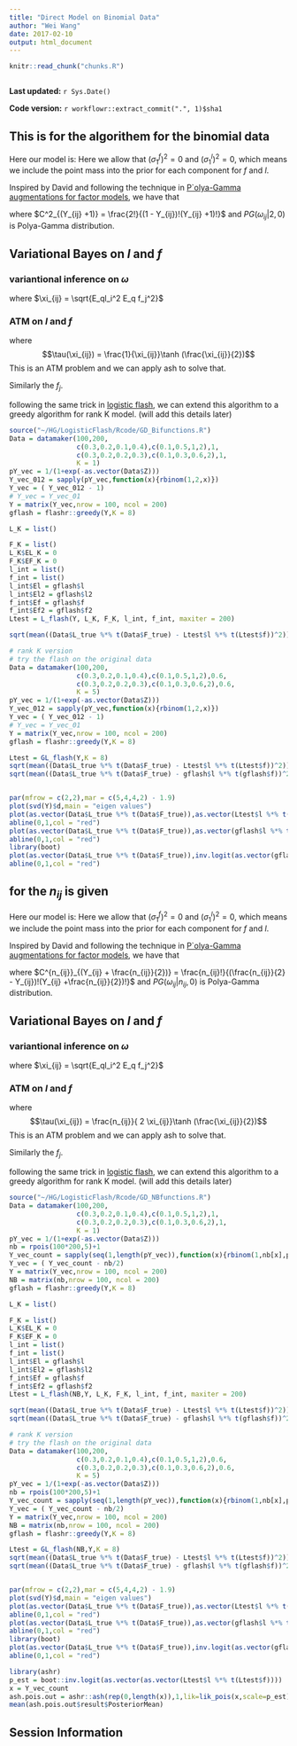 ```yaml
---
title: "Direct Model on Binomial Data"
author: "Wei Wang"
date: 2017-02-10
output: html_document
---
```


```r
knitr::read_chunk("chunks.R")
```

```r
```

**Last updated:** `r Sys.Date()`

**Code version:** `r workflowr::extract_commit(".", 1)$sha1`


## This is for the algorithem for the binomial data

Here our model is:
\begin{eqnarray}
Y_{ij} = Bin(2,p_{ij}) -1 \\
logit(p_{ij}) = Z_{ij} \\
Z_{ij} = l_i f_j\\
f_j \sim  \sum_{m'} \pi_{m'}^f N(f_j; 0, (\sigma_{m'}^f)^2) \\
l_i \sim  \sum_m \pi_m^l N(l_i; 0, (\sigma_m^l)^2)
\end{eqnarray}
Here we allow that $(\sigma_{1}^f)^2 = 0$ and $(\sigma_{1}^l)^2=0$, which means we include the point mass into the prior for each component for $f$ and $l$.

Inspired by David and following the technique in [P`olya-Gamma augmentations for factor models](http://www.jmlr.org/proceedings/papers/v39/klami14.pdf), we have that

\begin{eqnarray}
P(Y_{ij},\omega_{ij}|Z_{ij}) = C^2_{(Y_{ij} +1)} 2^{-2}e^{Y_{ij}Z_{ij}}e^{-\omega_{ij}Z_{ij}^2 / 2}PG(\omega_{ij}|2,0)
\end{eqnarray}

where $C^2_{(Y_{ij} +1)} = \frac{2!}{(1 - Y_{ij})!(Y_{ij} +1)!}$ and $PG(\omega_{ij}|2,0)$ is Polya-Gamma distribution.

## Variational Bayes on $l$ and $f$ 

\begin{eqnarray}
\log P(Y)  & =&  \log \int \int  P(Y,\omega|l,f)P(l)P(f)dfdld\omega  \nonumber \\
 & \geq & \int \int q_f(f)q_l(l)q_{\omega}(\omega) \log \frac{ P(Y,\omega|l,f) P(l)P(f)}{q_l(l)q_f(f)} dfdld\omega \nonumber \\
 & = & F(q_f,q_l,\Theta)
\end{eqnarray}

### variantional inference on $\omega$

\begin{eqnarray}
q_{\omega_{ij}}(\omega_{ij}) & \propto & E_{q_l,q_f} log( P(Y_{ij},\omega_{ij}|l,f) P(l)P(f))\\
 &=& -\frac{E_ql_i^2 E_q f_j^2 \omega_{ij}}{2} + log PG(\omega_{ij}|2,0) \\
 & \propto & log PG(\omega_{ij}|2,\sqrt{\xi_{ij}})
\end{eqnarray}

where $\xi_{ij} = \sqrt{E_ql_i^2 E_q f_j^2}$

### ATM on $l$ and $f$

\begin{eqnarray}
q_{l_{i}}(l_{i}) & \propto & E_{q_{\omega},q_f} log( P(Y_{ij},\omega_{ij}|l,f) P(l)P(f))\\
 &=& -\frac{l_i^2 E_q f_j^2 E_q \omega_{ij} }{2} + Y_{ij}l_i E_qf_j \\
 & = &  -\frac{l_i^2 E_q f_j^2 \tau(\xi_{ij}) }{2} + Y_{ij}l_i E_qf_j 
\end{eqnarray}

where
$$\tau(\xi_{ij}) = \frac{1}{\xi_{ij}}\tanh (\frac{\xi_{ij}}{2})$$
This is an ATM problem and we can apply ash to solve that.

Similarly the $f_j$. 

following the same trick in [logistic flash](second-analysis.html), we can extend this algorithm to a greedy algorithm for rank K model. (will add this details later)



```r
source("~/HG/LogisticFlash/Rcode/GD_Bifunctions.R")
Data = datamaker(100,200,
                 c(0.3,0.2,0.1,0.4),c(0.1,0.5,1,2),1,
                 c(0.3,0.2,0.2,0.3),c(0.1,0.3,0.6,2),1,
                 K = 1)
pY_vec = 1/(1+exp(-as.vector(Data$Z)))
Y_vec_012 = sapply(pY_vec,function(x){rbinom(1,2,x)})
Y_vec = ( Y_vec_012 - 1)
# Y_vec = Y_vec_01
Y = matrix(Y_vec,nrow = 100, ncol = 200)
gflash = flashr::greedy(Y,K = 8)

L_K = list()

F_K = list()
L_K$EL_K = 0
F_K$EF_K = 0
l_int = list()
f_int = list()
l_int$El = gflash$l
l_int$El2 = gflash$l2
f_int$Ef = gflash$f
f_int$Ef2 = gflash$f2
Ltest = L_flash(Y, L_K, F_K, l_int, f_int, maxiter = 200)

sqrt(mean((Data$L_true %*% t(Data$F_true) - Ltest$l %*% t(Ltest$f))^2)) / sqrt(mean((Data$L_true %*% t(Data$F_true) )^2))

# rank K version
# try the flash on the original data
Data = datamaker(100,200,
                 c(0.3,0.2,0.1,0.4),c(0.1,0.5,1,2),0.6,
                 c(0.3,0.2,0.2,0.3),c(0.1,0.3,0.6,2),0.6,
                 K = 5)
pY_vec = 1/(1+exp(-as.vector(Data$Z)))
Y_vec_012 = sapply(pY_vec,function(x){rbinom(1,2,x)})
Y_vec = ( Y_vec_012 - 1)
# Y_vec = Y_vec_01
Y = matrix(Y_vec,nrow = 100, ncol = 200)
gflash = flashr::greedy(Y,K = 8)

Ltest = GL_flash(Y,K = 8)
sqrt(mean((Data$L_true %*% t(Data$F_true) - Ltest$l %*% t(Ltest$f))^2)) / sqrt(mean((Data$L_true %*% t(Data$F_true) )^2))
sqrt(mean((Data$L_true %*% t(Data$F_true) - gflash$l %*% t(gflash$f))^2)) / sqrt(mean((Data$L_true %*% t(Data$F_true) )^2))


par(mfrow = c(2,2),mar = c(5,4,4,2) - 1.9)
plot(svd(Y)$d,main = "eigen values")
plot(as.vector(Data$L_true %*% t(Data$F_true)),as.vector(Ltest$l %*% t(Ltest$f)),main = "estimated structure Lflash")
abline(0,1,col = "red")
plot(as.vector(Data$L_true %*% t(Data$F_true)),as.vector(gflash$l %*% t(gflash$f)),main = "estimated structure flash")
abline(0,1,col = "red")
library(boot)
plot(as.vector(Data$L_true %*% t(Data$F_true)),inv.logit(as.vector(gflash$l %*% t(gflash$f))),main = "estimated structure flash")
abline(0,1,col = "red")

```


## for the $n_{ij}$ is given

Here our model is:
\begin{eqnarray}
Y_{ij} = Bin(n_{ij},p_{ij}) - \frac{n_{ij}}{2} \\
logit(p_{ij}) = Z_{ij}  \\
Z_{ij} = l_i f_j\\
f_j \sim  \sum_{m'} \pi_{m'}^f N(f_j; 0, (\sigma_{m'}^f)^2) \\
l_i \sim  \sum_m \pi_m^l N(l_i; 0, (\sigma_m^l)^2)
\end{eqnarray}
Here we allow that $(\sigma_{1}^f)^2 = 0$ and $(\sigma_{1}^l)^2=0$, which means we include the point mass into the prior for each component for $f$ and $l$.

Inspired by David and following the technique in [P`olya-Gamma augmentations for factor models](http://www.jmlr.org/proceedings/papers/v39/klami14.pdf), we have that

\begin{eqnarray}
P(Y_{ij,\omega_{ij}}|Z_{ij}) = C^{n_{ij}}_{(Y_{ij} + \frac{n_{ij}}{2})} 2^{-2}e^{Y_{ij}Z_{ij}}e^{-\omega_{ij}Z_{ij}^2 / 2}PG(\omega_{ij}|n_{ij},0)
\end{eqnarray}

where $C^{n_{ij}}_{(Y_{ij} + \frac{n_{ij}}{2})} = \frac{n_{ij}!}{(\frac{n_{ij}}{2} - Y_{ij})!(Y_{ij} +\frac{n_{ij}}{2})!}$ and $PG(\omega_{ij}|n_{ij},0)$ is Polya-Gamma distribution.

## Variational Bayes on $l$ and $f$ 

\begin{eqnarray}
\log P(Y)  & =&  \log \int \int  P(Y,\omega|l,f)P(l)P(f)dfdld\omega  \nonumber \\
 & \geq & \int \int q_f(f)q_l(l)q_{\omega}(\omega) \log \frac{ P(Y,\omega|l,f) P(l)P(f)}{q_l(l)q_f(f)} dfdld\omega \nonumber \\
 & = & F(q_f,q_l,\Theta)
\end{eqnarray}

### variantional inference on $\omega$

\begin{eqnarray}
q_{\omega_{ij}}(\omega_{ij}) & \propto & E_{q_l,q_f} log( P(Y_{ij},\omega_{ij}|l,f) P(l)P(f))\\
 &=& -\frac{E_ql_i^2 E_q f_j^2 \omega_{ij}}{2} + log PG(\omega_{ij}|n_{ij},0) \\
 & \propto & log PG(\omega_{ij}|n_{ij},\sqrt{\xi_{ij}})
\end{eqnarray}

where $\xi_{ij} = \sqrt{E_ql_i^2 E_q f_j^2}$

### ATM on $l$ and $f$

\begin{eqnarray}
q_{l_{i}}(l_{i}) & \propto & E_{q_{\omega},q_f} log( P(Y_{ij},\omega_{ij}|l,f) P(l)P(f))\\
 &=& -\frac{l_i^2 E_q f_j^2 E_q \omega_{ij} }{2} + Y_{ij}l_i E_qf_j \\
 & = &  -\frac{l_i^2 E_q f_j^2 \tau(\xi_{ij}) }{2} + Y_{ij}l_i E_qf_j 
\end{eqnarray}

where
$$\tau(\xi_{ij}) = \frac{n_{ij}}{ 2 \xi_{ij}}\tanh (\frac{\xi_{ij}}{2})$$
This is an ATM problem and we can apply ash to solve that.

Similarly the $f_j$. 

following the same trick in [logistic flash](second-analysis.html), we can extend this algorithm to a greedy algorithm for rank K model. (will add this details later)


```r
source("~/HG/LogisticFlash/Rcode/GD_NBfunctions.R")
Data = datamaker(100,200,
                 c(0.3,0.2,0.1,0.4),c(0.1,0.5,1,2),1,
                 c(0.3,0.2,0.2,0.3),c(0.1,0.3,0.6,2),1,
                 K = 1)
pY_vec = 1/(1+exp(-as.vector(Data$Z)))
nb = rpois(100*200,5)+1
Y_vec_count = sapply(seq(1,length(pY_vec)),function(x){rbinom(1,nb[x],pY_vec[x])})
Y_vec = ( Y_vec_count - nb/2)
Y = matrix(Y_vec,nrow = 100, ncol = 200)
NB = matrix(nb,nrow = 100, ncol = 200)
gflash = flashr::greedy(Y,K = 8)

L_K = list()

F_K = list()
L_K$EL_K = 0
F_K$EF_K = 0
l_int = list()
f_int = list()
l_int$El = gflash$l
l_int$El2 = gflash$l2
f_int$Ef = gflash$f
f_int$Ef2 = gflash$f2
Ltest = L_flash(NB,Y, L_K, F_K, l_int, f_int, maxiter = 200)

sqrt(mean((Data$L_true %*% t(Data$F_true) - Ltest$l %*% t(Ltest$f))^2)) / sqrt(mean((Data$L_true %*% t(Data$F_true) )^2))
sqrt(mean((Data$L_true %*% t(Data$F_true) - gflash$l %*% t(gflash$f))^2)) / sqrt(mean((Data$L_true %*% t(Data$F_true) )^2))
```


```r
# rank K version
# try the flash on the original data
Data = datamaker(100,200,
                 c(0.3,0.2,0.1,0.4),c(0.1,0.5,1,2),0.6,
                 c(0.3,0.2,0.2,0.3),c(0.1,0.3,0.6,2),0.6,
                 K = 5)
pY_vec = 1/(1+exp(-as.vector(Data$Z)))
nb = rpois(100*200,5)+1
Y_vec_count = sapply(seq(1,length(pY_vec)),function(x){rbinom(1,nb[x],pY_vec[x])})
Y_vec = ( Y_vec_count - nb/2)
Y = matrix(Y_vec,nrow = 100, ncol = 200)
NB = matrix(nb,nrow = 100, ncol = 200)
gflash = flashr::greedy(Y,K = 8)

Ltest = GL_flash(NB,Y,K = 8)
sqrt(mean((Data$L_true %*% t(Data$F_true) - Ltest$l %*% t(Ltest$f))^2)) / sqrt(mean((Data$L_true %*% t(Data$F_true) )^2))
sqrt(mean((Data$L_true %*% t(Data$F_true) - gflash$l %*% t(gflash$f))^2)) / sqrt(mean((Data$L_true %*% t(Data$F_true) )^2))


par(mfrow = c(2,2),mar = c(5,4,4,2) - 1.9)
plot(svd(Y)$d,main = "eigen values")
plot(as.vector(Data$L_true %*% t(Data$F_true)),as.vector(Ltest$l %*% t(Ltest$f)),main = "estimated structure Lflash")
abline(0,1,col = "red")
plot(as.vector(Data$L_true %*% t(Data$F_true)),as.vector(gflash$l %*% t(gflash$f)),main = "estimated structure flash")
abline(0,1,col = "red")
library(boot)
plot(as.vector(Data$L_true %*% t(Data$F_true)),inv.logit(as.vector(gflash$l %*% t(gflash$f))),main = "estimated structure flash")
abline(0,1,col = "red")

```

```r
library(ashr)
p_est = boot::inv.logit(as.vector(as.vector(Ltest$l %*% t(Ltest$f))))
x = Y_vec_count
ash.pois.out = ashr::ash(rep(0,length(x)),1,lik=lik_pois(x,scale=p_est))
mean(ash.pois.out$result$PosteriorMean)

```


## Session Information

```r
```
